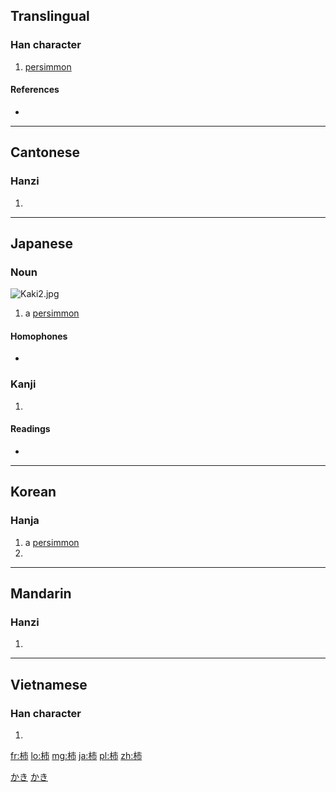 {{also|枾}}
==Translingual==

===Han character===
{{Han char|rn=75|rad=木|as=05|sn=9|four=4592<sub>7</sub>|canj=木卜中月 (DYLB)}}

# [[persimmon]]

====References====
* {{Han ref|kx=0521.121|dkj=14681|hdz=21188.020|uh=67FF|ud=26623|bh=AC55|bd=44117}}

----

==Cantonese==

===Hanzi===
{{yue-hanzi|jyut=|y=chi5}}

# {{defn|Cantonese|sort=木05}}

----

==Japanese==

===Noun===
[[Image:Kaki2.jpg|thumb]]
{{ja-noun|k|hira=かき|rom=kaki}}

# a [[persimmon]]

====Homophones====
* {{term|牡蠣||[[oyster]]|tr=[[カキ]], [[kaki]]|lang=ja|sc=Jpan}}

===Kanji===
{{ja-kanji|grade=n|rs=木05}}

# {{defn|Japanese|sort=木05}}

====Readings====
* {{ja-readings|on=[[し]] (shi)|kun=[[かき]] (kaki)}}

[[Category:1000 Japanese basic words|かき]]
[[Category:ja:Fruits|かき]]

----

==Korean==

===Hanja===
{{ko-hanja|hangeul=시|eumhun=|rv=si|mr=si|y=si}}

# a [[persimmon]]
# {{defn|Korean|sort=木05}}

----

==Mandarin==

===Hanzi===
{{cmn-hanzi|pin=[[shì]] ([[shi4]])|wg=shih<sup>4</sup>}}

# {{defn|Mandarin|sort=木05}}

----

==Vietnamese==

===Han character===
{{vi-hantu|thị|rs=木05}}

# {{defn|Vietnamese|sort=木05}}

[[fr:柿]]
[[lo:柿]]
[[mg:柿]]
[[ja:柿]]
[[pl:柿]]
[[zh:柿]]